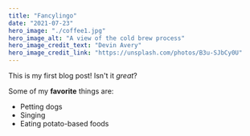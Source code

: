 ```yaml
---
title: "Fancylingo"
date: "2021-07-23"
hero_image: "./coffee1.jpg"
hero_image_alt: "A view of the cold brew process"
hero_image_credit_text: "Devin Avery"
hero_image_credit_link: "https://unsplash.com/photos/B3u-SJbCy0U"
---
```


This is my first blog post! Isn't it _great_?

Some of my **favorite** things are:

- Petting dogs
- Singing
- Eating potato-based foods
